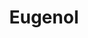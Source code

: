 ---
title: Eugenol
aka:
  - 4-allyl-2-methoxyphenol
duration_chart_title: Oral Duration of Eugenol
duration_chart:
  total: 15–30 minutes
  onset: 2–5 minutes
  coming_up: 5–10 minutes
  plateau: 10–20 minutes
  coming_down: 5–10 minutes
  after_effects: 15–30 minutes
positive_effects: mood lift, increased energy, feelings of connection, sensory appreciation
neutral_effects: appetite suppression, disinhibition
negative_effects: increased heart rate, muscle tension
dosage_table:
  title: Oral Dosage of Eugenol
  threshold: 10 mg
  light: 50 mg
  common: 100 mg
  strong: 200 mg
  heavy: 300+ mg
--- 